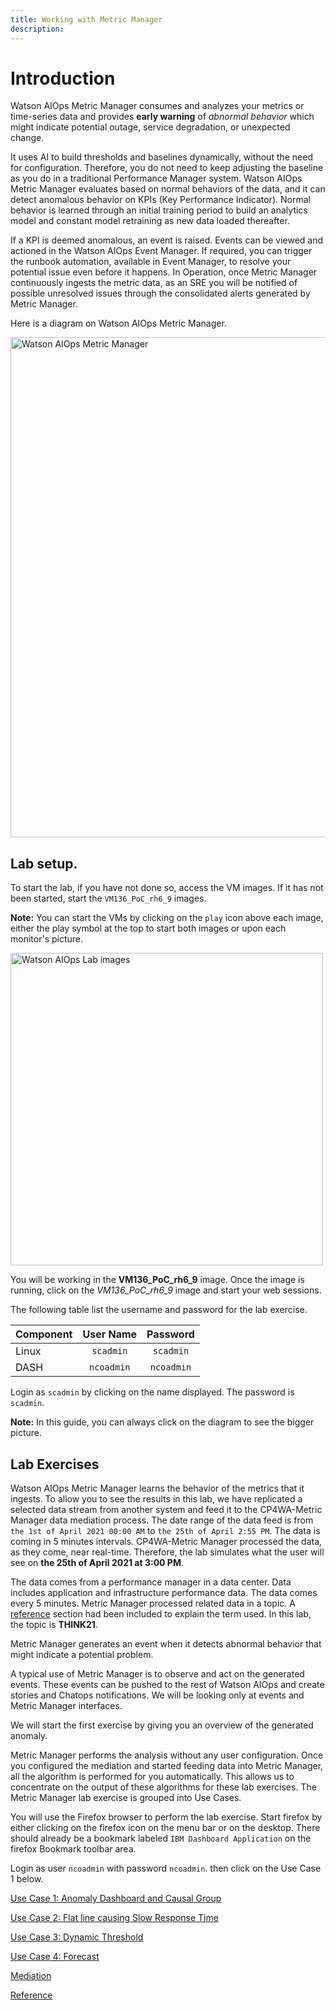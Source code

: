 ```yaml
---
title: Working with Metric Manager
description:
---
```


# Introduction

  Watson AIOps Metric Manager consumes and analyzes your metrics or time-series data and provides **early warning** of *abnormal behavior* which might indicate potential outage, service degradation, or unexpected change. 

  It uses AI to build thresholds and baselines dynamically, without the need for configuration. Therefore, you do not need to keep adjusting the baseline as you do in a traditional Performance Manager system.
  Watson AIOps Metric Manager evaluates based on normal behaviors of the data, and it can detect anomalous behavior on KPIs (Key Performance Indicator). Normal behavior is learned through an initial training period to build an analytics model and constant model retraining as new data loaded thereafter. 

  If a KPI is deemed anomalous, an event is raised.  Events can be viewed and actioned in the Watson AIOps Event Manager. If required, you can trigger the runbook automation, available in Event Manager, to resolve your potential issue even before it happens.
  In Operation, once Metric Manager continuously ingests the metric data, as an SRE you will be notified of possible unresolved issues through the consolidated alerts generated by Metric Manager. 

  Here is a diagram on Watson AIOps Metric Manager.

  <img src="./images/mm01.png" alt="Watson AIOps Metric Manager" width="800" align="center"/>


## Lab setup.

  To start the lab, if you have not done so, access the VM images. If it has not been started, start the `VM136_PoC_rh6_9` images.

  **Note:** You can start the VMs by clicking on the `play` icon above each image, either the play symbol at the top to start both images or upon each monitor's picture.

  <img src="./images/mm02.png" alt="Watson AIOps Lab images" width="500" align="center"/>

  You will be working in the __VM136_PoC_rh6_9__ image.
  Once the image is running, click on the _VM136_PoC_rh6_9_ image and start your web sessions.

  The following table list the username and password for the lab exercise.

  | Component | User Name | Password |
  | --- | :---: | :---: |
  | Linux | `scadmin` | `scadmin` |
  | DASH | `ncoadmin` | `ncoadmin` |

  Login as `scadmin` by clicking on the name displayed. The password is `scadmin`.

  **Note:** In this guide, you can always click on the diagram to see the bigger picture.

## Lab Exercises

  Watson AIOps Metric Manager learns the behavior of the metrics that it ingests. To allow you to see the results in this lab, we have replicated a selected data stream from another system and feed it to the CP4WA-Metric Manager data mediation process. The date range of the data feed is from `the 1st of April 2021 00:00 AM` to `the 25th of April 2:55 PM`. The data is coming in 5 minutes intervals. CP4WA-Metric Manager processed the data, as they come, near real-time. Therefore, the lab simulates what the user will see on __the 25th of April 2021 at 3:00 PM__.

  The data comes from a performance manager in a data center. Data includes application and infrastructure performance data.
  The data comes every 5 minutes. Metric Manager processed related data in a topic. A [reference](./ref/) section had been included to explain the term used. In this lab, the topic is **THINK21**.

  Metric Manager generates an event when it detects abnormal behavior that might indicate a potential problem.

  A typical use of Metric Manager is to observe and act on the generated events. These events can be pushed to the rest of Watson AIOps and create stories and Chatops notifications. We will be looking only at events and Metric Manager interfaces.

  We will start the first exercise by giving you an overview of the generated anomaly.

  Metric Manager performs the analysis without any user configuration.  Once you configured the mediation and started feeding data into Metric Manager, all the algorithm is performed for you automatically.  This allows us to concentrate on the output of these algorithms for these lab exercises. The Metric Manager lab exercise is grouped into Use Cases. 

  You will use the Firefox browser to perform the lab exercise. Start firefox by either clicking on the firefox icon on the menu bar or on the desktop.
  There should already be a bookmark labeled `IBM Dashboard Application` on the firefox Bookmark toolbar area. 

  Login as user `ncoadmin` with password `ncoadmin`. then click on the Use Case 1 below.

  [Use Case 1: Anomaly Dashboard and Causal Group](/mm/uc1/)

  [Use Case 2: Flat line causing Slow Response Time](/mm/uc2/)

  [Use Case 3: Dynamic Threshold](/mm/uc3/)

  [Use Case 4: Forecast](/mm/uc4/)

  [Mediation](/mm/mediation/)

  [Reference](/mm/ref/)


